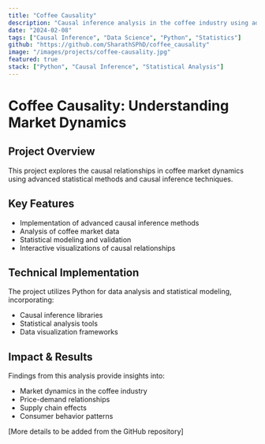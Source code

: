 ```yaml
---
title: "Coffee Causality"
description: "Causal inference analysis in the coffee industry using advanced statistical methods"
date: "2024-02-08"
tags: ["Causal Inference", "Data Science", "Python", "Statistics"]
github: "https://github.com/SharathSPhD/coffee_causality"
image: "/images/projects/coffee-causality.jpg"
featured: true
stack: ["Python", "Causal Inference", "Statistical Analysis"]
---
```


# Coffee Causality: Understanding Market Dynamics

## Project Overview
This project explores the causal relationships in coffee market dynamics using advanced statistical methods and causal inference techniques.

## Key Features
- Implementation of advanced causal inference methods
- Analysis of coffee market data
- Statistical modeling and validation
- Interactive visualizations of causal relationships

## Technical Implementation
The project utilizes Python for data analysis and statistical modeling, incorporating:
- Causal inference libraries
- Statistical analysis tools
- Data visualization frameworks

## Impact & Results
Findings from this analysis provide insights into:
- Market dynamics in the coffee industry
- Price-demand relationships
- Supply chain effects
- Consumer behavior patterns

[More details to be added from the GitHub repository]